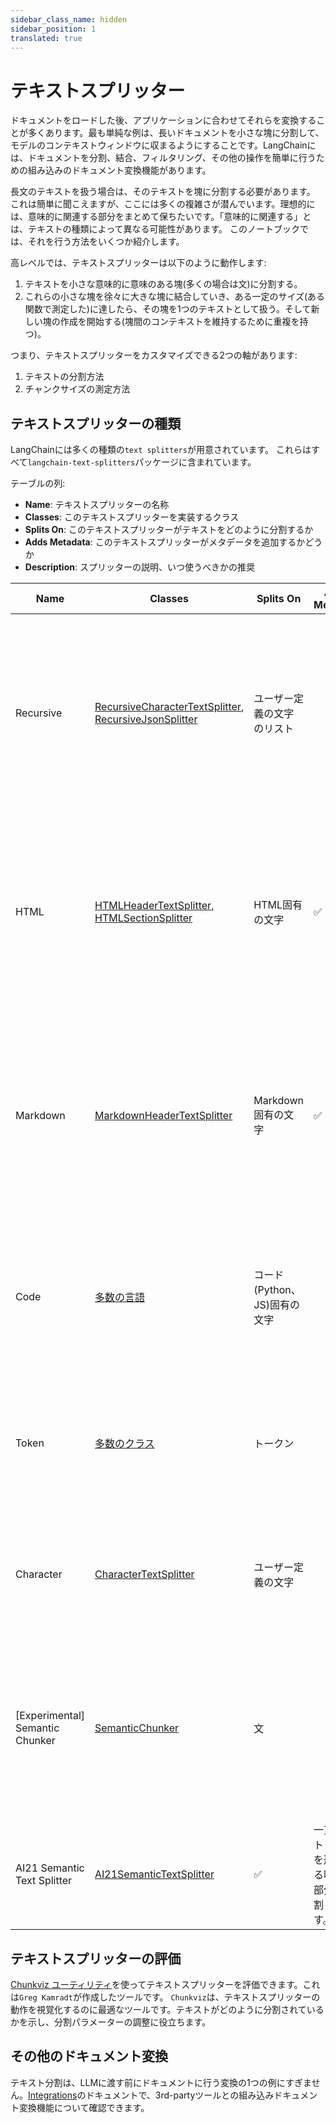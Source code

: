 ```yaml
---
sidebar_class_name: hidden
sidebar_position: 1
translated: true
---
```


# テキストスプリッター

ドキュメントをロードした後、アプリケーションに合わせてそれらを変換することが多くあります。最も単純な例は、長いドキュメントを小さな塊に分割して、モデルのコンテキストウィンドウに収まるようにすることです。LangChainには、ドキュメントを分割、結合、フィルタリング、その他の操作を簡単に行うための組み込みのドキュメント変換機能があります。

長文のテキストを扱う場合は、そのテキストを塊に分割する必要があります。
これは簡単に聞こえますが、ここには多くの複雑さが潜んでいます。理想的には、意味的に関連する部分をまとめて保ちたいです。「意味的に関連する」とは、テキストの種類によって異なる可能性があります。
このノートブックでは、それを行う方法をいくつか紹介します。

高レベルでは、テキストスプリッターは以下のように動作します:

1. テキストを小さな意味的に意味のある塊(多くの場合は文)に分割する。
2. これらの小さな塊を徐々に大きな塊に結合していき、ある一定のサイズ(ある関数で測定した)に達したら、その塊を1つのテキストとして扱う。そして新しい塊の作成を開始する(塊間のコンテキストを維持するために重複を持つ)。

つまり、テキストスプリッターをカスタマイズできる2つの軸があります:

1. テキストの分割方法
2. チャンクサイズの測定方法

## テキストスプリッターの種類

LangChainには多くの種類の`text splitters`が用意されています。
これらはすべて`langchain-text-splitters`パッケージに含まれています。

テーブルの列:

- **Name**: テキストスプリッターの名称
- **Classes**: このテキストスプリッターを実装するクラス
- **Splits On**: このテキストスプリッターがテキストをどのように分割するか
- **Adds Metadata**: このテキストスプリッターがメタデータを追加するかどうか
- **Description**: スプリッターの説明、いつ使うべきかの推奨

| Name     | Classes                                                                                                                                                                                                             | Splits On                                                   | Adds Metadata | Description                                                                                                                                                                                                                                                                  |
|----------|---------------------------------------------------------------------------------------------------------------------------------------------------------------------------------------------------------------------|-------------------------------------------------------------|---------------|------------------------------------------------------------------------------------------------------------------------------------------------------------------------------------------------------------------------------------------------------------------------------|
| Recursive | [RecursiveCharacterTextSplitter](/docs/modules/data_connection/document_transformers/recursive_text_splitter), [RecursiveJsonSplitter](/docs/modules/data_connection/document_transformers/recursive_json_splitter) | ユーザー定義の文字のリスト     |               | 再帰的にテキストを分割します。この分割は、関連する部分を隣接させようとしています。これは、テキストを分割する`推奨される方法`です。                                                                                                                    |
| HTML      | [HTMLHeaderTextSplitter](/docs/modules/data_connection/document_transformers/HTML_header_metadata), [HTMLSectionSplitter](/docs/modules/data_connection/document_transformers/HTML_section_aware_splitter)          | HTML固有の文字                                                                                                 | ✅             | HTMLの特殊な文字に基づいてテキストを分割します。特に、その塊がどこから来たかに関する関連情報(HTMLに基づいて)を追加します                                                                                                                               |
| Markdown  | [MarkdownHeaderTextSplitter](/docs/modules/data_connection/document_transformers/markdown_header_metadata)                                                                                                          | Markdown固有の文字                                                                                    | ✅             | Markdownの特殊な文字に基づいてテキストを分割します。特に、その塊がどこから来たかに関する関連情報(Markdownに基づいて)を追加します                                                                                                                       |
| Code      | [多数の言語](/docs/modules/data_connection/document_transformers/code_splitter)                                                                                                                                 | コード(Python、JS)固有の文字                                                                           |               | コーディング言語の特殊な文字に基づいてテキストを分割します。15の異なる言語から選択できます。                                                                                                                                                           |
| Token    | [多数のクラス](/docs/modules/data_connection/document_transformers/split_by_token)                                                                                                                                  | トークン                                                                                                          |               | トークンに基づいてテキストを分割します。トークンを測定する方法がいくつか存在します。                                                                                                                                                                                                   |
| Character  | [CharacterTextSplitter](/docs/modules/data_connection/document_transformers/character_text_splitter)                                                                                                                | ユーザー定義の文字                                                                                        |               | ユーザー定義の文字に基づいてテキストを分割します。最も単純な方法の1つです。                                                                                                                                                                                                   |
| [Experimental] Semantic Chunker | [SemanticChunker](/docs/modules/data_connection/document_transformers/semantic-chunker)                                                                                                                             | 文                                                                                                       |               | まず文に基づいて分割し、次に隣接する文が十分に意味的に類似している場合に結合します。[Greg Kamradt](https://github.com/FullStackRetrieval-com/RetrievalTutorials/blob/main/tutorials/LevelsOfTextSplitting/5_Levels_Of_Text_Splitting.ipynb)から提案されたものです |
| AI21 Semantic Text Splitter | [AI21SemanticTextSplitter](/docs/integrations/document_transformers/ai21_semantic_text_splitter)                                                                                                                    |    ✅           | 一貫したトピックを形成する明確な部分に分割します。                                                                                                                                                                                         |

## テキストスプリッターの評価

[Chunkviz ユーティリティ](https://www.chunkviz.com/)を使ってテキストスプリッターを評価できます。これは`Greg Kamradt`が作成したツールです。
`Chunkviz`は、テキストスプリッターの動作を視覚化するのに最適なツールです。テキストがどのように分割されているかを示し、分割パラメーターの調整に役立ちます。

## その他のドキュメント変換

テキスト分割は、LLMに渡す前にドキュメントに行う変換の1つの例にすぎません。[Integrations](/docs/integrations/document_transformers/)のドキュメントで、3rd-partyツールとの組み込みドキュメント変換機能について確認できます。
